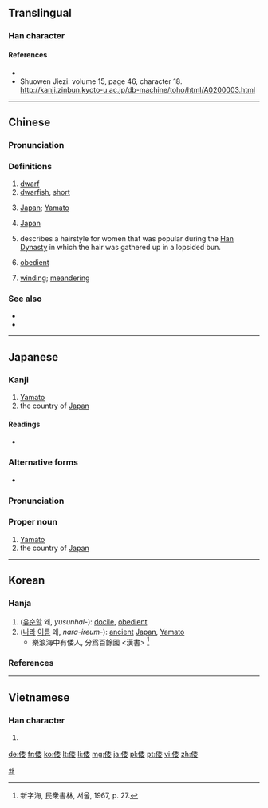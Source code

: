 ==Translingual==

===Han character===
{{Han char|rn=9|rad=人|as=08|sn=10|four=2224<sub>4</sub>|canj=人竹木女 (OHDV)|ids=⿰[[亻]][[委]]}}
<!-- Order Changed,  -->

====References====
* {{Han ref|kx=0109.060|dkj=00796|dj=0232.040|hdz=10179.080|uh=502D|ud=20525|bh=ADD8|bd=44504}}
*Shuowen Jiezi: volume 15, page 46, character 18. http://kanji.zinbun.kyoto-u.ac.jp/db-machine/toho/html/A0200003.html
----

==Chinese==
{{zh-forms}}

===Pronunciation===
{{zh-pron
|m=wō
|c=wai1,wai2,wo2,wo1
|h=pfs=
|md=
|mn=e
|w=3u
|ma=y
|mc=y
|oc=y
|cat=n,a,pn
}}

===Definitions===
{{zh-hanzi}}

# [[dwarf]]
# [[dwarfish]], [[short]]
# {{cx|historical|now|pejorative|lang=zh}} [[Japan]]; [[Yamato]]
# {{cx|historical|now|pejorative|lang=zh}} [[Japan]]
# {{cx|archaic|lang=zh}} describes a hairstyle for women that was popular during the [[w:Han Dynasty|Han Dynasty]] in which the hair was gathered up in a lopsided bun.
# {{cx|archaic|lang=zh}} [[obedient]]
# {{cx|archaic|lang=zh}} [[winding]]; [[meandering]]

===See also===
* {{zh-l|大和}}
* {{zh-l|日本}}

----

==Japanese==

===Kanji===
{{ja-kanji|grade=n|rs=人08}}

# [[Yamato]]
# the country of [[Japan]]

====Readings====
* {{ja-readings|goon=[[い]] (i) < [[ゐ]] (wi), [[わ]] (wa)|kanon=[[い]] (i) < [[ゐ]] (wi), [[わ]] (wa)|kun=[[したがう]] (shitagau), [[やまと]] (yamato)}}

===Alternative forms===
* {{l|ja|大和}}

===Pronunciation===
{{ja-pron|yomi=k|やまと}}

===Proper noun===
{{ja-pos|やまと|proper}}

# [[Yamato]]
# the country of [[Japan]]

----

==Korean==

===Hanja===
{{ko-hanja|hangeul=[[위]], [[왜]]|mr=wi, wae (from wa)|eumhun=왜나라|ehrv=wae nara|ehmr=wae nara}}

# ([[유순하다|유순할]] 왜, ''yusunhal-''): [[docile]], [[obedient]]
# ([[나라]] [[이름]] 왜, ''nara-ireum-''): [[ancient]] [[Japan]], [[Yamato]] 
#* 樂浪海中有倭人, 分爲百餘國 &lt;漢書&gt; <ref>新字海, 民衆書林, 서울, 1967, p. 27.</ref>

===References===
<references/>

[[Category:Hanja readings|왜]]

----

==Vietnamese==

===Han character===
{{vi-hantu|[[uy]], [[oải]], [[nuỵ]], [[oa]]|rs=人08}}

# {{defn|lang=vi|sort=人08}}

[[de:倭]]
[[fr:倭]]
[[ko:倭]]
[[lt:倭]]
[[li:倭]]
[[mg:倭]]
[[ja:倭]]
[[pl:倭]]
[[pt:倭]]
[[vi:倭]]
[[zh:倭]]